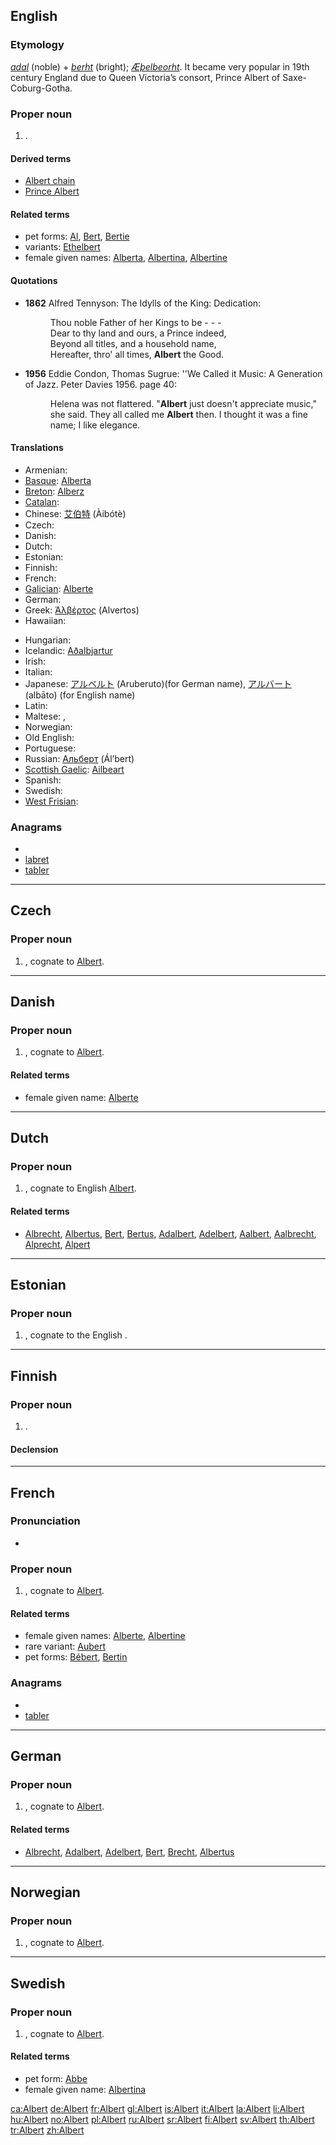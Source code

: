 ==English==

===Etymology===
{{etyl|gem}} ''[[adal]]'' (noble) + ''[[berht]]'' (bright); {{etyl|ang}} ''[[Æþelbeorht]]''. It became very popular in 19th century England due to Queen Victoria’s consort, Prince Albert of Saxe-Coburg-Gotha.

===Proper noun===
{{en-proper noun}}

# {{given name|male|from=Germanic}}.

====Derived terms====
* [[Albert chain]]
* [[Prince Albert]]

====Related terms====
* pet forms: [[Al]], [[Bert]], [[Bertie]]
* variants: [[Ethelbert]]
* female given names: [[Alberta]], [[Albertina]], [[Albertine]]

====Quotations====
* '''1862''' Alfred Tennyson: The Idylls of the King: Dedication:
*: Thou noble Father of her Kings to be - - -
*: Dear to thy land and ours, a Prince indeed,
*: Beyond all titles, and a household name,
*: Hereafter, thro' all times, '''Albert''' the Good.
* '''1956''' Eddie Condon, Thomas Sugrue: ''We Called it Music: A Generation of Jazz. Peter Davies 1956. page 40:
*: Helena was not flattered. "'''Albert''' just doesn't appreciate music," she said. They all called me '''Albert''' then. I thought it was a fine name; I like elegance.

====Translations====
{{trans-top|male given name}}
* Armenian: {{t-|hy|Ալբերտ|tr=Albert|sc=Armn|xs=Armenian}}
* [[Basque]]: [[Alberta]]
* [[Breton]]: [[Alberz]]
* [[Catalan]]: {{t+|ca|Albert}}
* Chinese: [[艾伯特]] (Àibótè)
* Czech: {{t-|cs|Albert}}
* Danish: {{t-|da|Albert}}
* Dutch: {{t-|nl|Albert}}
* Estonian: {{t|et|Albert}}
* Finnish: {{t+|fi|Pertti}}
* French: {{t+|fr|Albert}}
* [[Galician]]: [[Alberte]]
* German: {{t+|de|Albert}}
* Greek: [[Άλβέρτος]] (Alvertos)
* Hawaiian: {{tø|haw|ʻAlapaki|xs=Hawaiian}}
{{trans-mid}}
* Hungarian: {{t+|hu|Béla}}
* Icelandic: [[Aðalbjartur]]
* Irish: {{t-|ga|Albert|xs=Irish}}
* Italian: {{t+|it|Alberto}}
* Japanese: [[アルベルト]] (Aruberuto)(for German name), [[アルバート]] (albāto) (for English name)
* Latin: {{t+|la|Albertus}}
* Maltese: {{t-|ml|Albert|xs=Malayalam}}, {{t|ml|Bertu|xs=Malayalam}}
* Norwegian: {{t+|no|Albert}}
* Old English: {{t-|ang|Æþelbeorht|xs=Old English}}
* Portuguese: {{t-|pt|Alberto}}
* Russian: [[Альберт]] (Ál’bert)
* [[Scottish Gaelic]]: [[Ailbeart]]
* Spanish: {{t-|es|Alberto}}
* Swedish: {{t+|sv|Albert}}
* [[West Frisian]]: {{t-|fy|Albert|xs=West Frisian}}
{{trans-bottom}}

===Anagrams===
* {{alphagram|abelrt}}
* [[labret#English|labret]]
* [[tabler#English|tabler]]

----

==Czech==
{{wikipedia|lang=cs}}

===Proper noun===
{{cs-proper noun|g=m}}

# {{given name|male|lang=cs}}, cognate to [[#English|Albert]].

----

==Danish==

===Proper noun===
{{infl|da|proper noun}}

# {{given name|male|lang=da}}, cognate to [[#English|Albert]].

====Related terms====
* female given name: [[Alberte]]

----

==Dutch==

===Proper noun===
{{infl|nl|proper noun}}

# {{given name|male|lang=nl}}, cognate to English [[#English|Albert]].

====Related terms====
* [[Albrecht]], [[Albertus]], [[Bert]], [[Bertus]], [[Adalbert]], [[Adelbert]], [[Aalbert]], [[Aalbrecht]], [[Alprecht]], [[Alpert]]

----

==Estonian==

===Proper noun===
{{infl|et|proper noun}}

# {{given name|male|lang=et}}, cognate to the English {{l|en|Albert}}.

----

==Finnish==

===Proper noun===
{{infl|fi|proper noun}}

# {{given name|male|lang=fi}}.

====Declension====
{{fi-decl-tuoli|Albert}}

----

==French==

===Pronunciation===
* {{audio|Fr-Paris--Albert.ogg|Audio (Paris)}}

===Proper noun===
{{infl|fr|proper noun}}

# {{given name|male|lang=fr}}, cognate to [[#English|Albert]].

====Related terms====
* female given names: [[Alberte]], [[Albertine]]
* rare variant: [[Aubert]]
* pet forms: [[Bébert]], [[Bertin]]

===Anagrams===
* {{alphagram|abelrt}}
* [[tabler#French|tabler]]

----

==German==

===Proper noun===
{{infl|de|proper noun}}

# {{given name|male|lang=de}}, cognate to [[#English|Albert]].

====Related terms====
* [[Albrecht]], [[Adalbert]], [[Adelbert]], [[Bert]], [[Brecht]], [[Albertus]]

----

==Norwegian==

===Proper noun===
{{infl|no|proper noun}}

# {{given name|male|lang=no}}, cognate to [[#English|Albert]].

----

==Swedish==

===Proper noun===
{{infl|sv|proper noun}}

# {{given name|male|lang=sv}}, cognate to [[#English|Albert]].

====Related terms====
* pet form: [[Abbe]]
* female given name: [[Albertina]]

[[ca:Albert]]
[[de:Albert]]
[[fr:Albert]]
[[gl:Albert]]
[[is:Albert]]
[[it:Albert]]
[[la:Albert]]
[[li:Albert]]
[[hu:Albert]]
[[no:Albert]]
[[pl:Albert]]
[[ru:Albert]]
[[sr:Albert]]
[[fi:Albert]]
[[sv:Albert]]
[[th:Albert]]
[[tr:Albert]]
[[zh:Albert]]